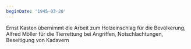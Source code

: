 ```yaml
---
beginDate: '1945-03-20'
---
```


Ernst Kasten übernimmt die Arbeit zum Holzeinschlag für die Bevölkerung, Alfred
Möller für die Tierrettung bei Angriffen, Notschlachtungen, Beseitigung von
Kadavern
